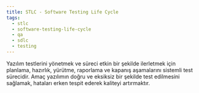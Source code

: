 ```yaml
---
title: STLC - Software Testing Life Cycle
tags:
  - stlc
  - software-testing-life-cycle
  - qa
  - sdlc
  - testing
---
```


Yazılım testlerini yönetmek ve süreci etkin bir şekilde ilerletmek için planlama, hazırlık, yürütme, raporlama ve kapanış aşamalarını sistemli test sürecidir. Amaç yazılımın doğru ve eksiksiz bir şekilde test edilmesini sağlamak, hataları erken tespit ederek kaliteyi artırmaktır.